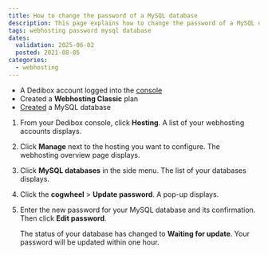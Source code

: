 ```yaml
---
title: How to change the password of a MySQL database
description: This page explains how to change the password of a MySQL database
tags: webhosting password mysql database
dates:
  validation: 2025-06-02
  posted: 2021-08-05
categories:
  - webhosting
---
```



<WebhostingOnline />

<Requirements />

- A Dedibox account logged into the [console](https://console.online.net)
- Created a **Webhosting Classic** plan
- [Created](/classic-hosting/how-to/create-mysql-database/) a MySQL database

1. From your Dedibox console, click **Hosting**. A list of your webhosting accounts displays.
2. Click **Manage** next to the hosting you want to configure. The webhosting overview page displays.
3. Click **MySQL databases** in the side menu. The list of your databases displays.
4. Click the **cogwheel** > **Update password**. A pop-up displays.
5. Enter the new password for your MySQL database and its confirmation. Then click **Edit password**.

    The status of your database has changed to **Waiting for update**. Your password will be updated within one hour.


